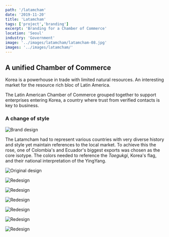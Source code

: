 ```yaml
---
path: '/latamcham'
date: '2019-11-20'
title: 'Latamcham'
tags: ['project','branding']
excerpt: 'Branding for a Chamber of Commerce'
location: 'Seoul'
industry: 'Government'
image: '../images/latamcham/latamcham-08.jpg'
images: '../images/latamcham/'
---
```


## A unified Chamber of Commerce 
Korea is a powerhouse in trade with limited natural resources. An interesting market for the resource rich bloc of Latin America. 

The Latin American Chamber of Commerce grouped together to support enterprises entering Korea, a country where trust from verified contacts is key to business.

### A change of style

![Brand design](../images/latamcham/before-after_8.png)

The Latamcham had to represent various countries with very diverse history and style yet maintain references to the local market. To achieve this the rose, one of Colombia's and Ecuador's biggest exports was chosen as the core isotype. The colors needed to reference the *Taegukgi*, Korea's flag, and their national interpretation of the YingYang. 



<div class="row my-5">

<div class="col-md-6">

![Original design](../images/latamcham/latamcham-01.jpg)

</div>

<div class="col-md-6">

![Redesign](../images/latamcham/latamcham-02.jpg)

</div>

</div>





![Redesign](../images/latamcham/latamcham-03.jpg)

![Redesign](../images/latamcham/latamcham-04.jpg)

![Redesign](../images/latamcham/latamcham-05.jpg)

![Redesign](../images/latamcham/latamcham-06.jpg)

![Redesign](../images/latamcham/latamcham-07.jpg)


